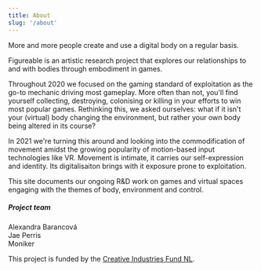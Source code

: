 ---
title: About
slug: '/about'
---

More and more people create and use a digital body on a regular basis.

Figureable is an artistic research project that explores our relationships to and with bodies through embodiment in games.

Throughout 2020 we focused on the gaming standard of exploitation as the go-to mechanic driving most gameplay. More often than not, you'll find yourself collecting, destroying, colonising or killing in your efforts to win most popular games. Rethinking this, we asked ourselves: what if it isn't your (virtual) body changing the environment, but rather your own body being altered in its course?

In 2021 we're turning this around and looking into the commodification of movement amidst the growing popularity of motion-based input technologies like VR. Movement is intimate, it carries our self-expression and identity. Its digitalisaiton brings with it exposure prone to exploitation.

This site documents our ongoing R&D work on games and virtual spaces engaging with the themes of body, environment and control.

##### Project team

Alexandra Barancová  
Jae Perris  
Moniker

This project is funded by the [Creative Industries Fund NL](https://stimuleringsfonds.nl/en/).
